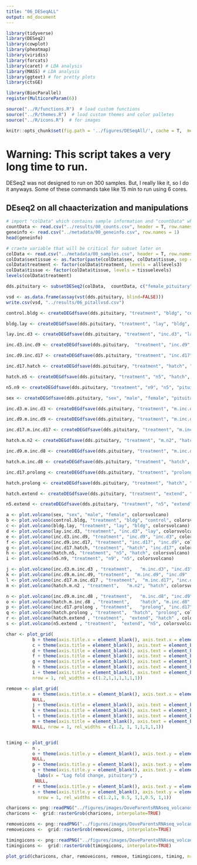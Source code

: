 ```yaml
---
title: "06_DESeqALL"
output: md_document
---
```


```r

library(tidyverse)
library(DESeq2)
library(cowplot)
library(pheatmap)
library(viridis)
library(forcats)
library(caret) # LDA analysis
library(MASS) # LDA analysis
library(ggtext) # for pretty plots
library(ctsGE)

library(BiocParallel)
register(MulticoreParam(6))

source("../R/functions.R")  # load custom functions 
source("../R/themes.R")  # load custom themes and color palletes
source("../R/icons.R")  # for images

knitr::opts_chunk$set(fig.path = '../figures/DESeqAll/', cache = T,  message=F, comment=F, warning=F)
```

# Warning: This script takes a very long time to run. 

DESeq2 was not designed to run on 300 samples. But, I really like it, so I do it anyways. Some of these commands take like 15 min to run using 6 cores. 

## DEseq2 on all chaacterization and manipulations

```r
# import "colData" which contains sample information and "countData" which contains read counts
countData <- read.csv("../results/00_counts.csv", header = T, row.names = 1)
geneinfo <- read.csv("../metadata/00_geneinfo.csv", row.names = 1)
head(geneinfo)

# craete variable that will be critical for subset later on
colData <- read.csv("../metadata/00_samples.csv", header = T, row.names = 1)
colData$sextissue <- as.factor(paste(colData$sex, colData$tissue, sep = "_"))
colData$treatment <- factor(colData$treatment, levels = alllevels3)
colData$tissue <- factor(colData$tissue, levels = tissuelevels)
levels(colData$treatment)
```



```r
dds.pituitary <- subsetDESeq2(colData,  countData, c("female_pituitary","male_pituitary"))

```

```r
vsd <- as.data.frame(assay(vst(dds.pituitary, blind=FALSE)))
write.csv(vsd, "../results/06_pitallvsd.csv")

```


```r
control.bldg <- createDEGdfsave(dds.pituitary, "treatment", "bldg", "control", "pituitary")
```

```r
bldg.lay <- createDEGdfsave(dds.pituitary, "treatment", "lay", "bldg", "pituitary")
```

```r
lay.inc.d3 <- createDEGdfsave(dds.pituitary, "treatment", "inc.d3", "lay", "pituitary") 
```

```r
inc.d3.inc.d9 <- createDEGdfsave(dds.pituitary,  "treatment", "inc.d9", "inc.d3", "pituitary") 
```

```r
inc.d9.inc.d17 <- createDEGdfsave(dds.pituitary, "treatment", "inc.d17", "inc.d9", "pituitary")
```

```r
inc.d17.hatch <- createDEGdfsave(dds.pituitary, "treatment", "hatch", "inc.d17", "pituitary") 
```

```r
hatch.n5 <- createDEGdfsave(dds.pituitary, "treatment", "n5", "hatch", "pituitary") 
```

```r
n5.n9 <- createDEGdfsave(dds.pituitary, "treatment", "n9", "n5", "pituitary") 
```

```r
sex <- createDEGdfsave(dds.pituitary, "sex", "male", "female", "pituitary") 
```

```r
inc.d3.m.inc.d3 <- createDEGdfsave(dds.pituitary, "treatment", "m.inc.d3", "inc.d3", "pituitary")
```

```r
inc.d9.m.inc.d9 <- createDEGdfsave(dds.pituitary, "treatment", "m.inc.d9", "inc.d9", "pituitary")
```

```r
inc.d17.m.inc.d17 <- createDEGdfsave(dds.pituitary, "treatment", "m.inc.d17", "inc.d17", "pituitary")
```

```r
hatch.m.n2 <- createDEGdfsave(dds.pituitary, "treatment", "m.n2", "hatch", "pituitary")
```

```r
inc.d9.m.inc.d8 <- createDEGdfsave(dds.pituitary, "treatment", "m.inc.d8", "inc.d9", "pituitary")
```

```r
hatch.m.inc.d8 <- createDEGdfsave(dds.pituitary, "treatment", "hatch", "m.inc.d8", "pituitary")
```

```r
inc.d17.prolong <- createDEGdfsave(dds.pituitary, "treatment", "prolong", "inc.d17", "pituitary")
```

```r
hatch.prolong <- createDEGdfsave(dds.pituitary, "treatment", "hatch", "prolong", "pituitary")
```

```r
hatch.extend <- createDEGdfsave(dds.pituitary, "treatment", "extend", "hatch", "pituitary")
```

```r
n5.extend <- createDEGdfsave(dds.pituitary, "treatment", "n5", "extend", "pituitary")
```

```r
a <- plot.volcano(sex, "sex", "male", "female", colorsvolcano)
b <- plot.volcano(control.bldg, "treatment", "bldg", "control", colorsvolcano)
c <- plot.volcano(bldg.lay, "treatment", "lay", "bldg", colorsvolcano)
d <- plot.volcano(lay.inc.d3, "treatment", "inc.d3", "lay", colorsvolcano) 
e <- plot.volcano(inc.d3.inc.d9, "treatment", "inc.d9", "inc.d3", colorsvolcano) 
f <- plot.volcano(inc.d9.inc.d17, "treatment", "inc.d17", "inc.d9", colorsvolcano)
g <- plot.volcano(inc.d17.hatch, "treatment", "hatch", "inc.d17", colorsvolcano) 
h <- plot.volcano(hatch.n5, "treatment", "n5", "hatch", colorsvolcano) 
i <- plot.volcano(n5.n9, "treatment", "n9", "n5", colorsvolcano) 

j <- plot.volcano(inc.d3.m.inc.d3 , "treatment",   "m.inc.d3", "inc.d3",   colorsvolcano)  
k <- plot.volcano(inc.d9.m.inc.d9, "treatment",  "m.inc.d9", "inc.d9" , colorsvolcano) 
l <- plot.volcano(inc.d17.m.inc.d17 , "treatment",  "m.inc.d17", "inc.d17" , colorsvolcano) 
m <- plot.volcano(hatch.m.n2 , "treatment",   "m.n2", "hatch", colorsvolcano) 

n <- plot.volcano(inc.d9.m.inc.d8 , "treatment",   "m.inc.d8", "inc.d9"  , colorsvolcano) 
o <- plot.volcano(hatch.m.inc.d8 , "treatment",    "hatch", "m.inc.d8"  , colorsvolcano)  
p <- plot.volcano(inc.d17.prolong , "treatment",   "prolong", "inc.d17",  colorsvolcano)  
q <- plot.volcano(hatch.prolong , "treatment",  "hatch", "prolong", colorsvolcano) 
r <- plot.volcano(hatch.extend , "treatment",  "extend", "hatch" , colorsvolcano)  
s <- plot.volcano(n5.extend , "treatment",  "extend", "n5", colorsvolcano)  

char <- plot_grid(
          b + theme(axis.title.x = element_blank(), axis.text.x = element_blank()),
          c + theme(axis.title = element_blank(), axis.text = element_blank()) ,
          d + theme(axis.title = element_blank(), axis.text = element_blank()), 
          f + theme(axis.title = element_blank(), axis.text = element_blank()),
          g + theme(axis.title = element_blank(), axis.text = element_blank()),
          h + theme(axis.title = element_blank(), axis.text = element_blank()),
          i + theme(axis.title = element_blank(), axis.text = element_blank()),
          nrow = 1, rel_widths = c(1.2,1,1,1,1,1,1))

remove <- plot_grid( 
          a + theme(axis.title.x = element_blank(), axis.text.x = element_blank()),
          NULL, 
          j + theme(axis.title = element_blank(), axis.text = element_blank()) , 
          k + theme(axis.title = element_blank(), axis.text = element_blank()) , 
          l + theme(axis.title = element_blank(), axis.text = element_blank()) , 
          m + theme(axis.title = element_blank(), axis.text = element_blank()), 
          NULL, nrow = 1, rel_widths = c(1.2, 1, 1,1,1,1,1))


timing <- plot_grid( 
          n , 
          o + theme(axis.title.y = element_blank(), axis.text.y = element_blank()) , 
          NULL,
          p + theme(axis.title.y = element_blank(), axis.text.y = element_blank()), 
          q + theme(axis.title.y = element_blank(), axis.text.y = element_blank())+
            labs(x = "Log fold change, pituitary") , 
           NULL,
          r + theme(axis.title.y = element_blank(), axis.text.y = element_blank()) , 
          s + theme(axis.title.y = element_blank(), axis.text.y = element_blank()),
            nrow = 1, rel_widths = c(1.2,1, 0.5, 1,1,0.5, 1,1)) 

charicons <- png::readPNG("../figures/images/DoveParentsRNAseq_volcanos-char.png")
charicons <-  grid::rasterGrob(charicons, interpolate=TRUE)

removeicons <- png::readPNG("../figures/images/DoveParentsRNAseq_volcanos-removal.png")
removeicons <-  grid::rasterGrob(removeicons, interpolate=TRUE)

timingicons <- png::readPNG("../figures/images/DoveParentsRNAseq_volcanos-timing.png")
timingicons <-  grid::rasterGrob(timingicons, interpolate=TRUE)

plot_grid(charicons, char, removeicons, remove, timingicons, timing, nrow = 6, rel_heights = c(0.9,1,0.9,1,0.9,1.2))
```